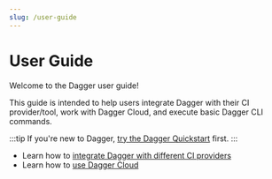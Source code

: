 ```yaml
---
slug: /user-guide
---
```


# User Guide

Welcome to the Dagger user guide!

This guide is intended to help users integrate Dagger with their CI provider/tool, work with Dagger Cloud, and execute basic Dagger CLI commands.

:::tip
If you're new to Dagger, [try the Dagger Quickstart](../quickstart/index.mdx) first.
:::

- Learn how to [integrate Dagger with different CI providers](./ci/index.mdx)
- Learn how to [use Dagger Cloud](./cloud/index.mdx)
